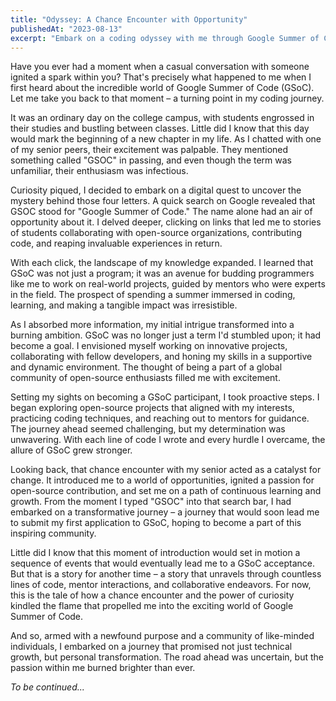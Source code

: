 ```yaml
---
title: "Odyssey: A Chance Encounter with Opportunity"
publishedAt: "2023-08-13"
excerpt: "Embark on a coding odyssey with me through Google Summer of Code. In this blog, I'll trace back to my first encounter with GSoC, introduce its inspiring concept, and reveal how I secured my spot. Get ready for a journey filled with learning, collaboration, and innovation. Join me as I navigate the path to becoming a GSoC participant and dive into the world of open source contributions, one keystroke at a time. Excitement, challenges, and insights await – let's get started!"
---
```


Have you ever had a moment when a casual conversation with someone ignited a spark within you? That's precisely what happened to me when I first heard about the incredible world of Google Summer of Code (GSoC). Let me take you back to that moment – a turning point in my coding journey.

It was an ordinary day on the college campus, with students engrossed in their studies and bustling between classes. Little did I know that this day would mark the beginning of a new chapter in my life. As I chatted with one of my senior peers, their excitement was palpable. They mentioned something called "GSOC" in passing, and even though the term was unfamiliar, their enthusiasm was infectious.

Curiosity piqued, I decided to embark on a digital quest to uncover the mystery behind those four letters. A quick search on Google revealed that GSOC stood for "Google Summer of Code." The name alone had an air of opportunity about it. I delved deeper, clicking on links that led me to stories of students collaborating with open-source organizations, contributing code, and reaping invaluable experiences in return.

With each click, the landscape of my knowledge expanded. I learned that GSoC was not just a program; it was an avenue for budding programmers like me to work on real-world projects, guided by mentors who were experts in the field. The prospect of spending a summer immersed in coding, learning, and making a tangible impact was irresistible.

As I absorbed more information, my initial intrigue transformed into a burning ambition. GSoC was no longer just a term I'd stumbled upon; it had become a goal. I envisioned myself working on innovative projects, collaborating with fellow developers, and honing my skills in a supportive and dynamic environment. The thought of being a part of a global community of open-source enthusiasts filled me with excitement.

Setting my sights on becoming a GSoC participant, I took proactive steps. I began exploring open-source projects that aligned with my interests, practicing coding techniques, and reaching out to mentors for guidance. The journey ahead seemed challenging, but my determination was unwavering. With each line of code I wrote and every hurdle I overcame, the allure of GSoC grew stronger.

Looking back, that chance encounter with my senior acted as a catalyst for change. It introduced me to a world of opportunities, ignited a passion for open-source contribution, and set me on a path of continuous learning and growth. From the moment I typed "GSOC" into that search bar, I had embarked on a transformative journey – a journey that would soon lead me to submit my first application to GSoC, hoping to become a part of this inspiring community.

Little did I know that this moment of introduction would set in motion a sequence of events that would eventually lead me to a GSoC acceptance. But that is a story for another time – a story that unravels through countless lines of code, mentor interactions, and collaborative endeavors. For now, this is the tale of how a chance encounter and the power of curiosity kindled the flame that propelled me into the exciting world of Google Summer of Code.

And so, armed with a newfound purpose and a community of like-minded individuals, I embarked on a journey that promised not just technical growth, but personal transformation. The road ahead was uncertain, but the passion within me burned brighter than ever.

*To be continued...*
